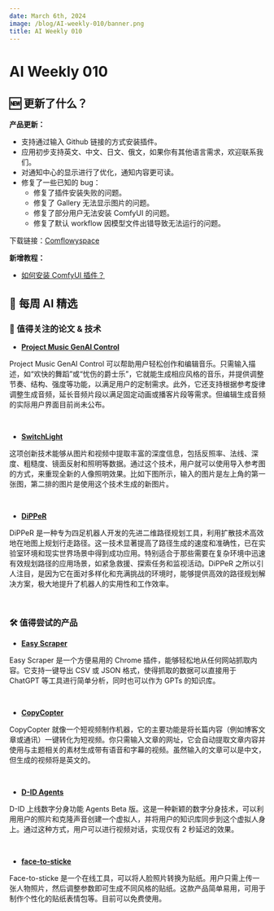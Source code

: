 ```yaml
---
date: March 6th, 2024
image: /blog/AI-weekly-010/banner.png
title: AI Weekly 010
---
```



# AI Weekly 010

## 🆕 更新了什么？
**产品更新：**

- 支持通过输入 Github 链接的方式安装插件。
- 应用初步支持英文、中文、日文、俄文，如果你有其他语言需求，欢迎联系我们。
- 对通知中心的显示进行了优化，通知内容更可读。
- 修复了一些已知的 bug：
  - 修复了插件安装失败的问题。
  - 修复了 Gallery 无法显示图片的问题。
  - 修复了部分用户无法安装 ComfyUI 的问题。
  - 修复了默认 workflow 因模型文件出错导致无法运行的问题。

下载链接：[Comflowyspace](https://github.com/6174/comflowyspace/releases)

**新增教程：**
- [如何安装 ComfyUI 插件？](https://www.comflowy.com/zh-CN/blog/how-to-install-comfyui-extension)

## 🤩 每周 AI 精选

### 📄 值得关注的论文 & 技术

* [**Project Music GenAI Control**](https://www.adobe.com/)

Project Music GenAI Control 可以帮助用户轻松创作和编辑音乐。只需输入描述，如“欢快的舞蹈”或“忧伤的爵士乐”，它就能生成相应风格的音乐，并提供调整节奏、结构、强度等功能，以满足用户的定制需求。此外，它还支持根据参考旋律调整生成音频，延长音频片段以满足固定动画或播客片段等需求。但编辑生成音频的实际用户界面目前尚未公布。

<br/>
<PhotoProvider>
  <PhotoView src="/blog/AI-weekly-010/001.png">
    <img src="/blog/AI-weekly-010/001.png" alt="" />
  </PhotoView>
</PhotoProvider>

* [**SwitchLight**](https://arxiv.org/abs/2402.18848)

这项创新技术能够从图片和视频中提取丰富的深度信息，包括反照率、法线、深度、粗糙度、镜面反射和照明等数据。通过这个技术，用户就可以使用导入参考图的方式，来重现全新的人像照明效果。比如下图所示，输入的图片是左上角的第一张图，第二排的图片是使用这个技术生成的新图片。

<br/>
<PhotoProvider>
  <PhotoView src="/blog/AI-weekly-010/002.png">
    <img src="/blog/AI-weekly-010/002.png" alt="" />
  </PhotoView>
</PhotoProvider>

* [**DiPPeR**](https://arxiv.org/abs/2310.07842)

DiPPeR 是一种专为四足机器人开发的先进二维路径规划工具，利用扩散技术高效地在地图上规划行走路径。这一技术显著提高了路径生成的速度和准确性，已在实验室环境和现实世界场景中得到成功应用。特别适合于那些需要在复杂环境中迅速有效规划路径的应用场景，如紧急救援、探索任务和监视活动。DiPPeR 之所以引人注目，是因为它在面对多样化和充满挑战的环境时，能够提供高效的路径规划解决方案，极大地提升了机器人的实用性和工作效率。

<br/>
<PhotoProvider>
  <PhotoView src="/blog/AI-weekly-010/003.png">
    <img src="/blog/AI-weekly-010/003.png" alt="" />
  </PhotoView>
</PhotoProvider>

### 🛠️ 值得尝试的产品

* [**Easy Scraper**](https://easyscraper.com/)

Easy Scraper 是一个方便易用的 Chrome 插件，能够轻松地从任何网站抓取内容。它支持一键导出 CSV 或 JSON 格式，使得抓取的数据可以直接用于 ChatGPT 等工具进行简单分析，同时也可以作为 GPTs 的知识库。

<br/>
<PhotoProvider>
  <PhotoView src="/blog/AI-weekly-0010/004.png">
    <img src="/blog/AI-weekly-010/004.png" alt="" />
  </PhotoView>
</PhotoProvider>

* [**CopyCopter**](https://copycopter.ai/)

CopyCopter 就像一个短视频制作机器，它的主要功能是将长篇内容（例如博客文章或通讯）一键转化为短视频。你只需输入文章的网址，它会自动提取文章内容并使用与主题相关的素材生成带有语音和字幕的视频。虽然输入的文章可以是中文，但生成的视频将是英文的。

<br/>
<PhotoProvider>
  <PhotoView src="/blog/AI-weekly-0010/005.png">
    <img src="/blog/AI-weekly-010/005.png" alt="" />
  </PhotoView>
</PhotoProvider>

* [**D-ID Agents**](https://studio.d-id.com/agents)

D-ID 上线数字分身功能 Agents Beta 版。这是一种新颖的数字分身技术，可以利用用户的照片和克隆声音创建一个虚拟人，并将用户的知识库同步到这个虚拟人身上。通过这种方式，用户可以进行视频对话，实现仅有 2 秒延迟的效果。

<br/>
<PhotoProvider>
  <PhotoView src="/blog/AI-weekly-010/006.png">
    <img src="/blog/AI-weekly-010/006.png" alt="" />
  </PhotoView>
</PhotoProvider>

* [**face-to-sticke**](https://replicate.com/fofr/face-to-sticker)

Face-to-sticke 是一个在线工具，可以将人脸照片转换为贴纸。用户只需上传一张人物照片，然后调整参数即可生成不同风格的贴纸。这款产品简单易用，可用于制作个性化的贴纸表情包等。目前可以免费使用。

<br/>
<PhotoProvider>
  <PhotoView src="/blog/AI-weekly-010/007.png">
    <img src="/blog/AI-weekly-010/007.png" alt="" />
  </PhotoView>
</PhotoProvider>

<Subscribe />